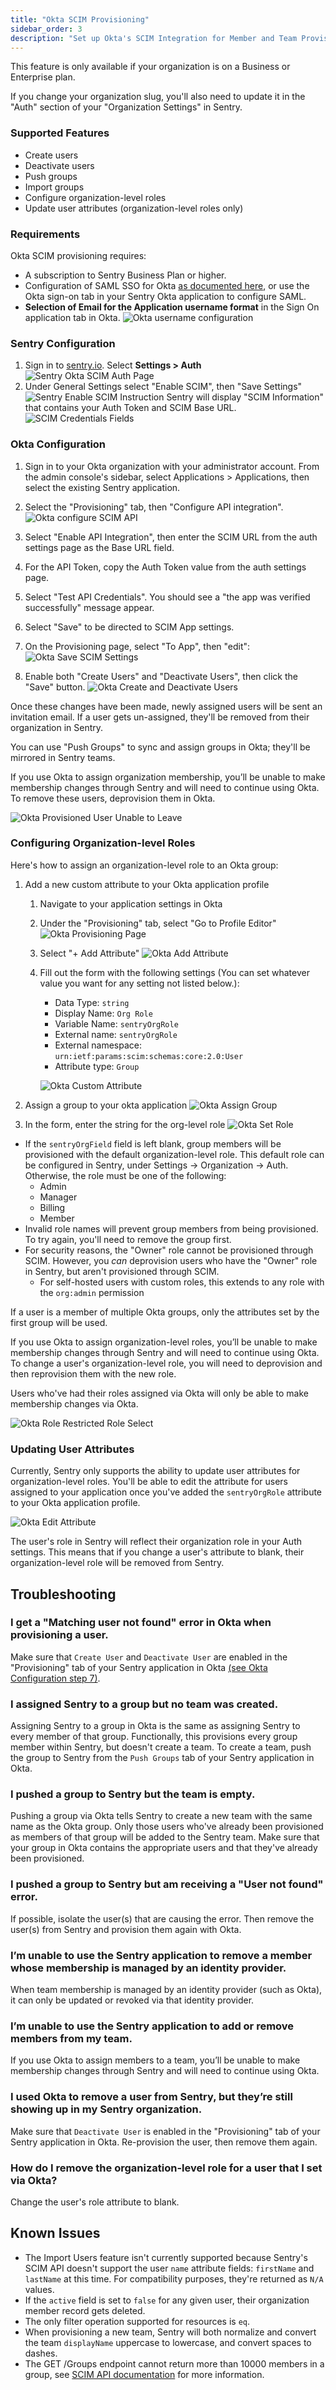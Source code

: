 ```yaml
---
title: "Okta SCIM Provisioning"
sidebar_order: 3
description: "Set up Okta's SCIM Integration for Member and Team Provisioning"
---
```


<Note>

This feature is only available if your organization is on a Business or Enterprise plan.

</Note>

<Alert level="warning">

If you change your organization slug, you'll also need to update it in the "Auth" section of your "Organization Settings" in Sentry.

</Alert>

### Supported Features

- Create users
- Deactivate users
- Push groups
- Import groups
- Configure organization-level roles
- Update user attributes (organization-level roles only)

### Requirements

Okta SCIM provisioning requires:

- A subscription to Sentry Business Plan or higher.
- Configuration of SAML SSO for Okta [as documented here](/organization/authentication/sso/okta-sso/), or use the Okta sign-on tab in your Sentry Okta application to configure SAML.
- **Selection of Email for the Application username format** in the Sign On application tab in Okta.
  ![Okta username configuration](./img/scim-username-config.png)

### Sentry Configuration

1. Sign in to [sentry.io](https://sentry.io). Select **Settings > Auth**
   ![Sentry Okta SCIM Auth Page](./img/scim-settings-auth.png)
1. Under General Settings select "Enable SCIM", then "Save Settings"
   ![Sentry Enable SCIM Instruction](./img/scim-enable-sentry.png)
   Sentry will display "SCIM Information" that contains your Auth Token and SCIM Base URL.
   ![SCIM Credentials Fields](./img/scim-sentry-fields.png)

### Okta Configuration

1. Sign in to your Okta organization with your administrator account. From the admin console's sidebar, select Applications > Applications, then select the existing Sentry application.

2. Select the "Provisioning" tab, then "Configure API integration".
   ![Okta configure SCIM API](./img/scim-okta-configure.png)

3. Select "Enable API Integration", then enter the SCIM URL from the auth settings page as the Base URL field.

4. For the API Token, copy the Auth Token value from the auth settings page.

5. Select "Test API Credentials". You should see a "the app was verified successfully" message appear.

6. Select "Save" to be directed to SCIM App settings.

7. On the Provisioning page, select "To App", then "edit":
   ![Okta Save SCIM Settings](./img/scim-okta-edit.png)

8. Enable both "Create Users" and "Deactivate Users", then click the "Save" button.
   ![Okta Create and Deactivate Users](./img/okta-user-sync.png)

Once these changes have been made, newly assigned users will be sent an invitation email. If a user gets un-assigned, they'll be removed from their organization in Sentry.

You can use "Push Groups" to sync and assign groups in Okta; they'll be mirrored in Sentry teams.

<Alert level="note">

If you use Okta to assign organization membership, you’ll be unable to make membership changes through Sentry and will need to continue using Okta. To remove these users, deprovision them in Okta.

</Alert>

![Okta Provisioned User Unable to Leave](./img/okta-provisioned-unable-to-leave.png)

### Configuring Organization-level Roles

Here's how to assign an organization-level role to an Okta group:

1.  Add a new custom attribute to your Okta application profile

    1. Navigate to your application settings in Okta

    2. Under the "Provisioning" tab, select "Go to Profile Editor"
       ![Okta Provisioning Page](./img/okta-go-to-profile.png)

    3. Select "+ Add Attribute"
       ![Okta Add Attribute](./img/okta-add-attribute.png)

    4. Fill out the form with the following settings (You can set whatever value you want for any setting not listed below.):

       - Data Type: `string`
       - Display Name: `Org Role`
       - Variable Name: `sentryOrgRole`
       - External name: `sentryOrgRole`
       - External namespace: `urn:ietf:params:scim:schemas:core:2.0:User`
       - Attribute type: `Group`

       ![Okta Custom Attribute](./img/okta-custom-attribute-values.png)

2.  Assign a group to your okta application
    ![Okta Assign Group](./img/okta-assign-group.png)

3.  In the form, enter the string for the org-level role
    ![Okta Set Role](./img/okta-set-group-attribute.png)

- If the `sentryOrgField` field is left blank, group members will be provisioned with the default organization-level role. This default role can be configured in Sentry, under Settings -> Organization -> Auth. Otherwise, the role must be one of the following:
  - Admin
  - Manager
  - Billing
  - Member
- Invalid role names will prevent group members from being provisioned. To try again, you'll need to remove the group first.
- For security reasons, the "Owner" role cannot be provisioned through SCIM. However, you <i>can</i> deprovision users who have the "Owner" role in Sentry, but aren't provisioned through SCIM.
  - For self-hosted users with custom roles, this extends to any role with the `org:admin` permission

<Alert level="note">

If a user is a member of multiple Okta groups, only the attributes set by the first group will be used.

</Alert>

<Alert level="note">

If you use Okta to assign organization-level roles, you’ll be unable to make membership changes through Sentry and will need to continue using Okta. To change a user's organization-level role, you will need to deprovision and then reprovision them with the new role.

</Alert>

Users who've had their roles assigned via Okta will only be able to make membership changes via Okta.

![Okta Role Restricted Role Select](./img/okta-role-restricted-sentry-role-select.png)

### Updating User Attributes

Currently, Sentry only supports the ability to update user attributes for organization-level roles. You'll be able to edit the attribute for users assigned to your application once you've added the `sentryOrgRole` attribute to your Okta application profile.

![Okta Edit Attribute](./img/okta-edit-sentryOrgRole-attribute.png)

The user's role in Sentry will reflect their organization role in your Auth settings. This means that if you change a user's attribute to blank, their organization-level role will be removed from Sentry.

## Troubleshooting

### I get a "Matching user not found" error in Okta when provisioning a user.

Make sure that `Create User` and `Deactivate User` are enabled in the "Provisioning" tab of your Sentry application in Okta [(see Okta Configuration step 7)](#okta-configuration).

### I assigned Sentry to a group but no team was created.

Assigning Sentry to a group in Okta is the same as assigning Sentry to every member of that group. Functionally, this
provisions every group member within Sentry, but doesn't create a team. To create a team, push the group to Sentry from the `Push Groups` tab of your Sentry application in Okta.

### I pushed a group to Sentry but the team is empty.

Pushing a group via Okta tells Sentry to create a new team with the same name as the Okta group. Only those users who've already been provisioned as members of that group will be added to the Sentry team. Make sure that your group in Okta contains the appropriate users and that they've already been provisioned.

### I pushed a group to Sentry but am receiving a "User not found" error.

If possible, isolate the user(s) that are causing the error. Then remove the user(s) from Sentry and provision them again with Okta.

### I’m unable to use the Sentry application to remove a member whose membership is managed by an identity provider.

When team membership is managed by an identity provider (such as Okta), it can only be updated or revoked via that identity provider.

### I’m unable to use the Sentry application to add or remove members from my team.

If you use Okta to assign members to a team, you’ll be unable to make membership changes through Sentry and will need to continue using Okta.

### I used Okta to remove a user from Sentry, but they’re still showing up in my Sentry organization.

Make sure that `Deactivate User` is enabled in the "Provisioning" tab of your Sentry application in Okta. Re-provision the user, then remove them again.

### How do I remove the organization-level role for a user that I set via Okta?

Change the user's role attribute to blank.

## Known Issues

- The Import Users feature isn't currently supported because Sentry's SCIM API doesn't support the user `name` attribute fields: `firstName` and `lastName` at this time. For compatibility purposes, they're returned as `N/A` values.
- If the `active` field is set to `false` for any given user, their organization member record gets deleted.
- The only filter operation supported for resources is `eq`.
- When provisioning a new team, Sentry will both normalize and convert the team `displayName` uppercase to lowercase, and convert spaces to dashes.
- The GET /Groups endpoint cannot return more than 10000 members in a group, see [SCIM API documentation](/api/scim/) for more information.
